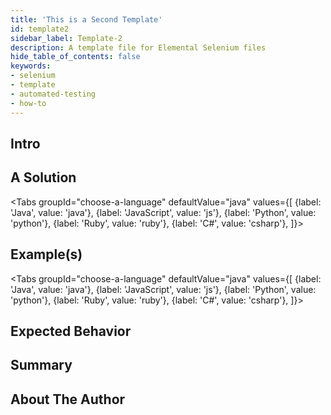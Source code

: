 ```yaml
---
title: 'This is a Second Template'
id: template2
sidebar_label: Template-2
description: A template file for Elemental Selenium files
hide_table_of_contents: false
keywords:
- selenium
- template
- automated-testing
- how-to
---
```




## Intro

<!-- Write 1-3 paragraphs introducing a problem or use case, and what your tip will be teaching the reader -->

## A Solution

<Tabs
groupId="choose-a-language"
defaultValue="java"
values={[
{label: 'Java', value: 'java'},
{label: 'JavaScript', value: 'js'},
{label: 'Python', value: 'python'},
{label: 'Ruby', value: 'ruby'},
{label: 'C#', value: 'csharp'},
]}>

<TabItem value="java">

<!-- Write your solution which can be 1-2 paragraphs, a bulleted list or a combination of both -->

</TabItem>
<TabItem value="js">

<!-- Write your solution which can be 1-2 paragraphs, a bulleted list or a combination of both -->

</TabItem>
<TabItem value="python">

<!-- Write your solution which can be 1-2 paragraphs, a bulleted list or a combination of both -->

</TabItem>
<TabItem value="ruby">

<!-- Write your solution which can be 1-2 paragraphs, a bulleted list or a combination of both -->

</TabItem>

<TabItem value="csharp">

<!-- Write your solution which can be 1-2 paragraphs, a bulleted list or a combination of both -->

</TabItem>
</Tabs>

## Example(s)

<Tabs
groupId="choose-a-language"
defaultValue="java"
values={[
{label: 'Java', value: 'java'},
{label: 'JavaScript', value: 'js'},
{label: 'Python', value: 'python'},
{label: 'Ruby', value: 'ruby'},
{label: 'C#', value: 'csharp'},
]}>

<TabItem value="java">

<!-- Show your example solution in any of the following : paragraphs, a bulleted list, ordered and unordered lists and include images, code snippets -->

</TabItem>
<TabItem value="js">

<!-- Show your example solution in any of the following : paragraphs, a bulleted list, ordered and unordered lists and include images, code snippets -->

</TabItem>
<TabItem value="python">

<!-- Show your example solution in any of the following : paragraphs, a bulleted list, ordered and unordered lists and include images, code snippets -->

</TabItem>
<TabItem value="ruby">

<!-- Show your example solution in any of the following : paragraphs, a bulleted list, ordered and unordered lists and include images, code snippets -->

</TabItem>

<TabItem value="csharp">

<!-- Show your example solution in any of the following : paragraphs, a bulleted list, ordered and unordered lists and include images, code snippets -->

</TabItem>
</Tabs>

## Expected Behavior

<!-- Write your expected behavior of the solutions provided as 1-2 paragraphs, a bulleted list or a combination of both -->

## Summary

<!-- Write a summary of the key points listed above and conclude the tip. This should be 3-4 sentences. -->

## About The Author

<!-- Write a short bio, 2-3 sentences and include any links to contact you (LinkedIn, Twitter, website, etc) -->
